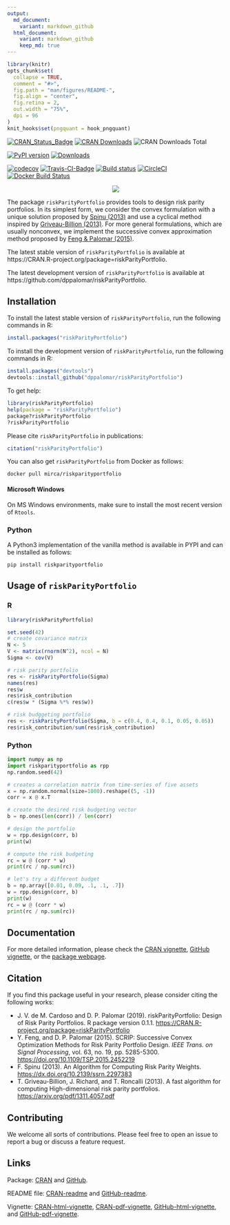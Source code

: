 ```yaml
---
output:
  md_document:
    variant: markdown_github
  html_document:
    variant: markdown_github
    keep_md: true
---
```


<!-- README.md is generated from README.Rmd. Please edit that file -->

```r
library(knitr)
opts_chunk$set(
  collapse = TRUE,
  comment = "#>",
  fig.path = "man/figures/README-",
  fig.align = "center",
  fig.retina = 2,
  out.width = "75%",
  dpi = 96
)
knit_hooks$set(pngquant = hook_pngquant)
```

[![CRAN_Status_Badge](https://www.r-pkg.org/badges/version/riskParityPortfolio)](https://cran.r-project.org/package=riskParityPortfolio)
[![CRAN Downloads](https://cranlogs.r-pkg.org/badges/riskParityPortfolio)](https://cran.r-project.org/package=riskParityPortfolio)
![CRAN Downloads Total](https://cranlogs.r-pkg.org/badges/grand-total/riskParityPortfolio?color=brightgreen)

[![PyPI version](https://badge.fury.io/py/riskparityportfolio.svg)](https://badge.fury.io/py/riskparityportfolio)
[![Downloads](https://pepy.tech/badge/riskparityportfolio)](https://pepy.tech/project/riskparityportfolio)

[![codecov](https://codecov.io/gh/mirca/riskParityPortfolio/branch/master/graph/badge.svg)](https://codecov.io/gh/mirca/riskParityPortfolio)
[![Travis-CI-Badge](https://travis-ci.org/mirca/riskParityPortfolio.svg?branch=master)](https://travis-ci.org/mirca/riskParityPortfolio)
[![Build status](https://ci.appveyor.com/api/projects/status/dqjti1y461u7sjn8/branch/master?svg=true)](https://ci.appveyor.com/project/mirca/riskparityportfolio/branch/master)
[![CircleCI](https://circleci.com/gh/mirca/riskParityPortfolio.svg?style=svg)](https://circleci.com/gh/mirca/riskParityPortfolio)
[![Docker Build Status](https://img.shields.io/docker/build/mirca/riskparityportfolio.svg)](https://hub.docker.com/r/mirca/riskparityportfolio/)

<p align="center">
  <img src="https://github.com/mirca/riskParityPortfolio/blob/master/docs/_static/logo.png?raw=true"/>
  <br>
</p>

The package `riskParityPortfolio` provides tools to design risk parity
portfolios. In its simplest form, we consider the convex formulation
with a unique solution proposed by [Spinu (2013)](https://dx.doi.org/10.2139/ssrn.2297383) and use a cyclical
method inspired by [Griveau-Billion (2013)](https://arxiv.org/pdf/1311.4057.pdf). For more general formulations,
which are usually nonconvex, we implement the successive convex approximation
method proposed by [Feng & Palomar (2015)](https://doi.org/10.1109/TSP.2015.2452219).

The latest stable version of ``riskParityPortfolio`` is available at https://CRAN.R-project.org/package=riskParityPortfolio.

The latest development version of ``riskParityPortfolio`` is available at https://github.com/dppalomar/riskParityPortfolio.

## Installation
To install the latest stable version of ``riskParityPortfolio``, run the following commands in R:
```r
install.packages("riskParityPortfolio")
```

To install the development version of ``riskParityPortfolio``, run the following commands in R:
```r
install.packages("devtools")
devtools::install_github("dppalomar/riskParityPortfolio")
```

To get help:
```r
library(riskParityPortfolio)
help(package = "riskParityPortfolio")
package?riskParityPortfolio
?riskParityPortfolio
```

Please cite ``riskParityPortfolio`` in publications:
```r
citation("riskParityPortfolio")
```

You can also get ``riskParityPortfolio`` from Docker as follows:
```
docker pull mirca/riskparityportfolio
```

#### Microsoft Windows
On MS Windows environments, make sure to install the most recent version of
``Rtools``.

### Python

A Python3 implementation of the vanilla method is available in PYPI and can be installed as follows:
```
pip install riskparityportfolio
```

## Usage of `riskParityPortfolio`

### R

```r
library(riskParityPortfolio)

set.seed(42)
# create covariance matrix
N <- 5
V <- matrix(rnorm(N^2), ncol = N)
Sigma <- cov(V)

# risk parity portfolio
res <- riskParityPortfolio(Sigma)
names(res)
res$w
res$risk_contribution
c(res$w * (Sigma %*% res$w))

# risk budggeting portfolio
res <- riskParityPortfolio(Sigma, b = c(0.4, 0.4, 0.1, 0.05, 0.05))
res$risk_contribution/sum(res$risk_contribution)
```

### Python
```python
import numpy as np
import riskparityportfolio as rpp
np.random.seed(42)

# creates a correlation matrix from time-series of five assets
x = np.random.normal(size=1000).reshape((5, -1))
corr = x @ x.T

# create the desired risk budgeting vector
b = np.ones(len(corr)) / len(corr)

# design the portfolio
w = rpp.design(corr, b)
print(w)

# compute the risk budgeting
rc = w @ (corr * w)
print(rc / np.sum(rc))

# let's try a different budget
b = np.array([0.01, 0.09, .1, .1, .7])
w = rpp.design(corr, b)
print(w)
rc = w @ (corr * w)
print(rc / np.sum(rc))
```


## Documentation
For more detailed information, please check the
[CRAN vignette](https://cran.r-project.org/package=riskParityPortfolio/vignettes/RiskParityPortfolio.html),
[GitHub vignette](https://raw.githack.com/dppalomar/riskParityPortfolio/master/vignettes/RiskParityPortfolio.html),
or the [package webpage](https://mirca.github.io/riskParityPortfolio).

## Citation
If you find this package useful in your research, please consider citing the following works:

- J. V. de M. Cardoso and D. P. Palomar (2019). riskParityPortfolio:
  Design of Risk Parity Portfolios. R package version 0.1.1.
  <https://CRAN.R-project.org/package=riskParityPortfolio>
- Y. Feng, and D. P. Palomar (2015). SCRIP: Successive Convex Optimization Methods for
  Risk Parity Portfolio Design. _IEEE Trans. on Signal Processing_, vol. 63, no. 19,
  pp. 5285-5300. <https://doi.org/10.1109/TSP.2015.2452219>
- F. Spinu (2013). An Algorithm for Computing Risk Parity Weights.
  <https://dx.doi.org/10.2139/ssrn.2297383>
- T. Griveau-Billion, J. Richard, and T. Roncalli (2013). A fast algorithm for computing High-dimensional risk parity portfolios. <https://arxiv.org/pdf/1311.4057.pdf>


## Contributing

We welcome all sorts of contributions. Please feel free to open an issue
to report a bug or discuss a feature request.

## Links
Package: [CRAN](https://CRAN.R-project.org/package=riskParityPortfolio) and [GitHub](https://github.com/dppalomar/riskParityPortfolio).

README file: [CRAN-readme](https://cran.r-project.org/package=riskParityPortfolio/readme/README.html)
and [GitHub-readme](https://raw.githack.com/dppalomar/riskParityPortfolio/master/README.html).

Vignette: [CRAN-html-vignette](https://cran.r-project.org/package=riskParityPortfolio/vignettes/RiskParityPortfolio.html),
[CRAN-pdf-vignette](https://cran.r-project.org/package=riskParityPortfolio/vignettes/RiskParityPortfolio-pdf.pdf),
[GitHub-html-vignette](https://raw.githack.com/dppalomar/riskParityPortfolio/master/vignettes/RiskParityPortfolio.html), and
[GitHub-pdf-vignette](https://docs.google.com/viewer?url=https://github.com/dppalomar/riskParityPortfolio/raw/master/vignettes/RiskParityPortfolio-pdf.pdf).
